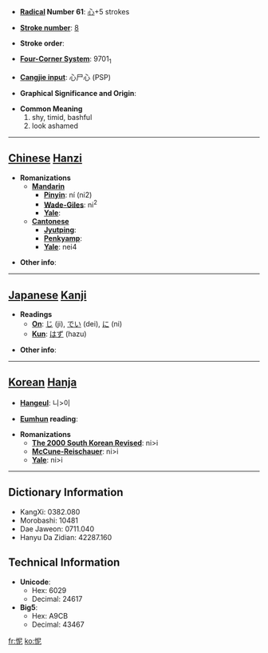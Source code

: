 * '''[[Wiktionary:Chinese radical index| Radical]] Number 61''': [[Wiktionary:Chinese radical index 心|心]]+5 strokes

* '''[[Wiktionary:Chinese total strokes index|Stroke number]]''': [[Wiktionary:Chinese total strokes index 8|8]]

* '''Stroke order''': 

* '''[[Wiktionary:Chinese four corner index|Four-Corner System]]''': 9701<sub>1</sub>

* '''[[Wiktionary:Chinese Cangjie index|Cangjie input]]''': 心尸心 (PSP)

* '''Graphical Significance and Origin''': 

* '''Common Meaning'''
*#shy, timid, bashful
*# look ashamed


----

== [[Chinese]] [[Hanzi]] ==

* '''Romanizations'''
** '''[[Mandarin]]'''
*** '''[[Pinyin]]''': ní (ni2)
*** '''[[Wade-Giles]]''': ni<sup>2</sup>
*** '''[[Yale]]''': 
** '''[[Cantonese]]'''
*** '''[[Jyutping]]''':
*** '''[[Penkyamp]]''': 
*** '''[[Yale]]''': nei4

* '''Other info''': 

----

== [[Japanese]] [[Kanji]] ==

* '''Readings'''
** '''[[On]]''': [[じ]] (ji), [[でい]] (dei), [[に]] (ni)
** '''[[Kun]]''': [[はず]] (hazu)

* '''Other info''':  

----

== [[Korean]] [[Hanja]] ==

* '''[[Hangeul]]''': 니>이

* '''[[Eumhun]] reading''': 

* '''Romanizations'''
** '''[[The 2000 South Korean Revised Romanization|The 2000 South Korean Revised]]''': ni>i
** '''[[McCune-Reischauer]]''': ni>i
** '''[[Yale]]''': ni>i

----

== Dictionary Information ==

* KangXi: 0382.080
* Morobashi: 10481
* Dae Jaweon: 0711.040
* Hanyu Da Zidian: 42287.160

== Technical Information ==

* '''Unicode''':
** Hex: 6029
** Decimal: 24617
* '''Big5''':
** Hex: A9CB
** Decimal: 43467

[[fr:怩]]
[[ko:怩]]